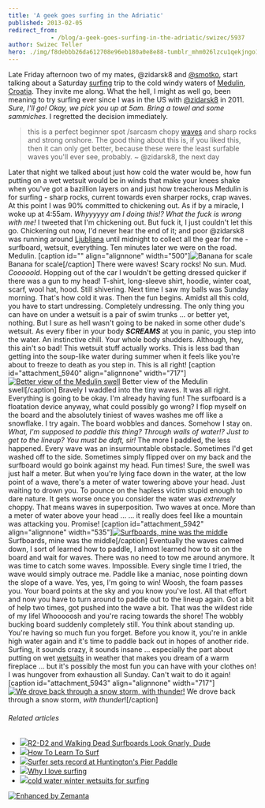 ```yaml
---
title: 'A geek goes surfing in the Adriatic'
published: 2013-02-05
redirect_from: 
            - /blog/a-geek-goes-surfing-in-the-adriatic/swizec/5937
author: Swizec Teller
hero: ./img/f8debbb26da612708e96eb180a0e8e88-tumblr_mhm026lzcu1qekjngo1_500.jpg
---
```

Late Friday afternoon two of my mates, @zidarsk8 and [@smotko](http://twitter.com/smotko), start talking about a Saturday [surfing](http://en.wikipedia.org/wiki/Surfing "Surfing") trip to the cold windy waters of [Medulin](<http://maps.google.com/maps?ll=44.8219444444,13.935&spn=0.1,0.1&q=44.8219444444,13.935 (Medulin)&t=h> "Medulin"), [Croatia](<http://maps.google.com/maps?ll=45.8,16.0&spn=10.0,10.0&q=45.8,16.0 (Croatia)&t=h> "Croatia"). They invite me along. What the hell, I might as well go, been meaning to try surfing ever since I was in the US with [@zidarsk8](https://twitter.com/zidarsk8) in 2011. _Sure, I'll go!_ _Okay, we pick you up at 5am. Bring a towel and some sammiches._ I regretted the decision immediately.

> this is a perfect beginner spot /sarcasm chopy [waves](http://en.wikipedia.org/wiki/Wave "Wave") and sharp rocks and strong onshore. The good thing about this is, if you liked this, then it can only get better, because these were the least surfable waves you'll ever see, probably. ~ @zidarsk8, the next day

Later that night we talked about just how cold the water would be, how fun putting on a wet wetsuit would be in winds that make your knees shake when you've got a bazillion layers on and just how treacherous Medulin is for surfing - sharp rocks, current towards even sharper rocks, crap waves. At this point I was 90% committed to chickening out. As if by a miracle, I woke up at 4:55am. _Whyyyyyy am I doing this!? What the fuck is wrong with me!_ I tweeted that I'm chickening out. But fuck it, I just couldn't let this go. Chickening out now, I'd never hear the end of it; and poor @zidarsk8 was running around [Ljubljana](<http://maps.google.com/maps?ll=46.0555555556,14.5083333333&spn=0.1,0.1&q=46.0555555556,14.5083333333 (Ljubljana)&t=h> "Ljubljana") until midnight to collect all the gear for me - surfboard, wetsuit, everything. Ten minutes later we were on the road. Medulin. \[caption id="" align="alignnone" width="500"]![Banana for scale](./img/f8debbb26da612708e96eb180a0e8e88-tumblr_mhm026lzcu1qekjngo1_500.jpg "Banana for scale") Banana for scale\[/caption] There were waves! Scary rocks! No sun. Mud. _Cooooold_. Hopping out of the car I wouldn't be getting dressed quicker if there was a gun to my head! T-shirt, long-sleeve shirt, hoodie, winter coat, scarf, wool hat, hood. Still shivering. Next time I saw my balls was Sunday morning. That's how cold it was. Then the fun begins. Amidst all this cold, you have to start undressing. Completely undressing. The only thing you can have on under a wetsuit is a pair of swim trunks ... or better yet, nothing. But I sure as hell wasn't going to be naked in some other dude's wetsuit. As every fiber in your body **_SCREAMS_** at you in panic, you step into the water. An instinctive chill. Your whole body shudders. Although, hey, this ain't so bad! This wetsuit stuff actually works. This is less bad than getting into the soup-like water during summer when it feels like you're about to freeze to death as you step in. This is all right! \[caption id="attachment_5940" align="alignnone" width="717"][![Better view of the Medulin swell](./img/blog-wp-content-uploads-2013-02-medulin-swell-1024x764.jpg "Better view of the Medulin swell")](http://swizec.com/blog/wp-content/uploads/2013/02/medulin-swell.jpg) Better view of the Medulin swell\[/caption] Bravely I waddled into the tiny waves. It was all right. Everything is going to be okay. I'm already having fun! The surfboard is a floatation device anyway, what could possibly go wrong? I flop myself on the board and the absolutely tiniest of waves washes me off like a snowflake. I try again. The board wobbles and dances. Somehow I stay on. _What, I'm supposed to paddle this thing? Through walls of water!? Just to get to the lineup? You must be daft, sir!_ The more I paddled, the less happened. Every wave was an insurmountable obstacle. Sometimes I'd get washed off to the side. Sometimes simply flipped over on my back and the surfboard would go boink against my head. Fun times! Sure, the swell was just half a meter. But when you're lying face down in the water, at the low point of a wave, there's a meter of water towering above your head. Just waiting to drown you. To pounce on the hapless victim stupid enough to dare nature. It gets worse once you consider the water was _extremely_ choppy. That means waves in superposition. Two waves at once. More than a meter of water above your head ... ... it really does feel like a mountain was attacking you. Promise! \[caption id="attachment_5942" align="alignnone" width="535"][![Surfboards, mine was the middle](./img/blog-wp-content-uploads-2013-02-medulin-surfboards-764x1024.jpg "Surfboards, mine was the middle")](http://swizec.com/blog/wp-content/uploads/2013/02/medulin-surfboards.jpg) Surfboards, mine was the middle\[/caption] Eventually the waves calmed down, I sort of learned how to paddle, I almost learned how to sit on the board and wait for waves. There was no need to tow me around anymore. It was time to catch some waves. Impossible. Every single time I tried, the wave would simply outrace me. Paddle like a maniac, nose pointing down the slope of a wave. Yes, yes, I'm going to win! Woosh, the foam passes you. Your board points at the sky and you know you've lost. All that effort and now you have to turn around to paddle out to the lineup again. Got a bit of help two times, got pushed into the wave a bit. That was the wildest ride of my lifeI Whooooosh and you're racing towards the shore! The wobbly bucking board suddenly completely still. You think about standing up. You're having so much fun you forget. Before you know it, you're in ankle high water again and it's time to paddle back out in hopes of another ride. Surfing, it sounds crazy, it sounds insane ... especially the part about putting on wet [wetsuits](http://en.wikipedia.org/wiki/Wetsuit "Wetsuit") in weather that makes you dream of a warm fireplace ... but it's possibly the most fun you can have with your clothes on! I was hungover from exhaustion all Sunday. Can't wait to do it again! \[caption id="attachment_5943" align="alignnone" width="717"][![We drove back through a snow storm, with thunder!](./img/blog-wp-content-uploads-2013-02-medulin-car-1024x764.jpg "We drove back through a snow storm, with thunder!")](http://swizec.com/blog/wp-content/uploads/2013/02/medulin-car.jpg) We drove back through a snow storm, _with thunder_!\[/caption]

###### Related articles

- [![](http://i.zemanta.com/139928544_80_80.jpg)](http://technabob.com/blog/2013/01/22/r2-d2-walking-dead-surfboards/)[R2-D2 and Walking Dead Surfboards Look Gnarly, Dude](http://technabob.com/blog/2013/01/22/r2-d2-walking-dead-surfboards/)
- [![](http://i.zemanta.com/101531735_80_80.jpg)](http://www.essentialtravel.co.uk/magazine/how-to/learn-to-surf.asp)[How To Learn To Surf](http://www.essentialtravel.co.uk/magazine/how-to/learn-to-surf.asp)
- [![](http://i.zemanta.com/143018368_80_80.jpg)](http://www.ocregister.com/articles/event-479084-paddle-year.html)[Surfer sets record at Huntington's Pier Paddle](http://www.ocregister.com/articles/event-479084-paddle-year.html)
- [![](http://i.zemanta.com/140969870_80_80.jpg)](http://www.ronnestam.com/why-i-love-surfing/)[Why I love surfing](http://www.ronnestam.com/why-i-love-surfing/)
- [![](http://i.zemanta.com/139069308_80_80.jpg)](http://lunasurfshop.wordpress.com/2013/01/18/cold-water-wetsuits-for-surfing/)[cold water winter wetsuits for surfing](http://lunasurfshop.wordpress.com/2013/01/18/cold-water-wetsuits-for-surfing/)

[![Enhanced by Zemanta](http://img.zemanta.com/zemified_e.png?x-id=f189d2ee-b973-4a9f-b2cb-6199403143fe)](http://www.zemanta.com/?px "Enhanced by Zemanta")